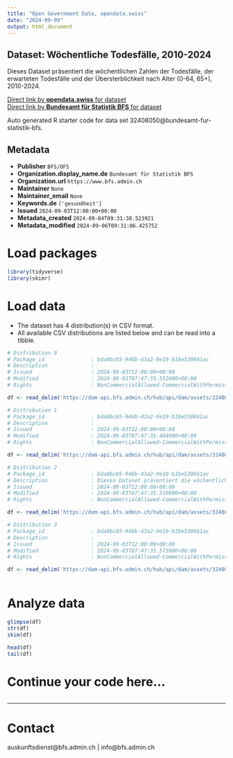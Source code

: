 ```yaml
---
title: "Open Government Data, opendata.swiss"
date: "2024-09-09"
output: html_document
---
```


## Dataset: Wöchentliche Todesfälle, 2010-2024

Dieses Dataset präsentiert die wöchentlichen Zahlen der Todesfälle, der erwarteten Todesfälle und der Übersterblichkeit nach Alter (0-64, 65+), 2010-2024.

[Direct link by **opendata.swiss** for dataset](https://opendata.swiss/de/dataset/wochentliche-todesfalle-2010-20241)<br>
[Direct link by **Bundesamt für Statistik BFS** for dataset](https://www.bfs.admin.ch/asset/de/ts-d-14.03.04.03-wr)

Auto generated R starter code for data set 32408050@bundesamt-fur-statistik-bfs.

## Metadata

- **Publisher** `BFS/OFS`
- **Organization.display_name.de** `Bundesamt für Statistik BFS`
- **Organization.url** `https://www.bfs.admin.ch`
- **Maintainer** `None`
- **Maintainer_email** `None`
- **Keywords.de** `['gesundheit']`
- **Issued** `2024-09-03T12:00:00+00:00`
- **Metadata_created** `2024-09-04T09:31:38.523921`
- **Metadata_modified** `2024-09-06T09:31:06.425752`


# Load packages

```r

library(tidyverse)
library(skimr)

```

# Load data

-   The dataset has 4 distribution(s) in CSV format.
-   All available CSV distributions are listed below and can be read into a tibble.

```r

# Distribution 0
# Package_id               : bda0bc65-946b-43a2-9e10-b1be530661ac
# Description              : 
# Issued                   : 2024-09-03T12:00:00+00:00
# Modified                 : 2024-09-03T07:47:35.552000+00:00
# Rights                   : NonCommercialAllowed-CommercialWithPermission-ReferenceRequired

df <- read_delim('https://dam-api.bfs.admin.ch/hub/api/dam/assets/32408072/master')

# Distribution 1
# Package_id               : bda0bc65-946b-43a2-9e10-b1be530661ac
# Description              : 
# Issued                   : 2024-09-03T12:00:00+00:00
# Modified                 : 2024-09-03T07:47:35.484000+00:00
# Rights                   : NonCommercialAllowed-CommercialWithPermission-ReferenceRequired

df <- read_delim('https://dam-api.bfs.admin.ch/hub/api/dam/assets/32408077/master')

# Distribution 2
# Package_id               : bda0bc65-946b-43a2-9e10-b1be530661ac
# Description              : Dieses Dataset präsentiert die wöchentlichen Zahlen der Todesfälle, der erwarteten Todesfälle und der Übersterblichkeit nach Alter (0-64, 65+), 2010-2024.
# Issued                   : 2024-09-03T12:00:00+00:00
# Modified                 : 2024-09-03T07:47:35.510000+00:00
# Rights                   : NonCommercialAllowed-CommercialWithPermission-ReferenceRequired

df <- read_delim('https://dam-api.bfs.admin.ch/hub/api/dam/assets/32408080/master')

# Distribution 3
# Package_id               : bda0bc65-946b-43a2-9e10-b1be530661ac
# Description              : 
# Issued                   : 2024-09-03T12:00:00+00:00
# Modified                 : 2024-09-03T07:47:35.573000+00:00
# Rights                   : NonCommercialAllowed-CommercialWithPermission-ReferenceRequired

df <- read_delim('https://dam-api.bfs.admin.ch/hub/api/dam/assets/32408062/master')



```

# Analyze data

```r

glimpse(df)
str(df)
skim(df)

head(df)
tail(df)

```

# Continue your code here...

```r

```

------------------------------------------------------------------------

# Contact

auskunftsdienst@bfs.admin.ch | info@bfs.admin.ch
